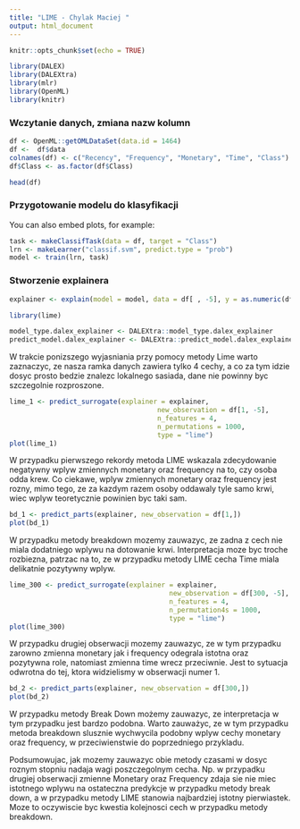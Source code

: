 ---
title: "LIME - Chylak Maciej "
output: html_document
---

```{r setup, echo=FALSE, message=FALSE}
knitr::opts_chunk$set(echo = TRUE)

```

```{r, message=FALSE}
library(DALEX)
library(DALEXtra)
library(mlr)
library(OpenML)
library(knitr)
```
### Wczytanie danych, zmiana nazw kolumn

```{r, message=FALSE}

df <- OpenML::getOMLDataSet(data.id = 1464)
df <-  df$data
colnames(df) <- c("Recency", "Frequency", "Monetary", "Time", "Class")
df$Class <- as.factor(df$Class)
```
```{r, warning=FALSE}
head(df)
```

### Przygotowanie modelu do klasyfikacji

You can also embed plots, for example:

```{r, message=FALSE}
task <- makeClassifTask(data = df, target = "Class")
lrn <- makeLearner("classif.svm", predict.type = "prob")
model <- train(lrn, task)
```

### Stworzenie explainera

```{r message=FALSE}

explainer <- explain(model = model, data = df[ , -5], y = as.numeric(df$Class))


```


```{r warning=FALSE, message=FALSE}
library(lime)

model_type.dalex_explainer <- DALEXtra::model_type.dalex_explainer
predict_model.dalex_explainer <- DALEXtra::predict_model.dalex_explainer

```

W trakcie ponizszego wyjasniania przy pomocy metody Lime warto zaznaczyc, ze nasza ramka danych zawiera tylko 4 cechy, a co za tym idzie dosyc prosto bedzie znalezc lokalnego sasiada, dane nie powinny byc szczegolnie rozproszone.


```{r}

lime_1 <- predict_surrogate(explainer = explainer, 
                                     new_observation = df[1, -5], 
                                     n_features = 4, 
                                     n_permutations = 1000,
                                     type = "lime")
plot(lime_1)
```

W przypadku pierwszego rekordy metoda LIME wskazala zdecydowanie negatywny wplyw zmiennych monetary oraz frequency na to, czy osoba odda krew. Co ciekawe, wplyw zmiennych monetary oraz frequency jest rozny, mimo tego, ze za kazdym razem osoby oddawaly tyle samo krwi, wiec wplyw teoretycznie powinien byc taki sam.


```{r}

bd_1 <- predict_parts(explainer, new_observation = df[1,])
plot(bd_1)
```

W przypadku metody breakdown mozemy zauwazyc, ze zadna z cech nie miala dodatniego wplywu na dotowanie krwi. Interpretacja moze byc troche rozbiezna, patrzac na to, ze w przypadku metody LIME cecha Time miala delikatnie pozytywny wplyw.



```{r}

lime_300 <- predict_surrogate(explainer = explainer, 
                                        new_observation = df[300, -5], 
                                        n_features = 4, 
                                        n_permutation4s = 1000,
                                        type = "lime")
plot(lime_300)
```


W przypadku drugiej obserwacji mozemy zauwazyc, ze w tym przypadku zarowno zmienna monetary jak i frequency odegrala istotna oraz pozytywna role, natomiast zmienna time wrecz przeciwnie. Jest to sytuacja odwrotna do tej, ktora widzielismy w obserwacji numer 1.


```{r}

bd_2 <- predict_parts(explainer, new_observation = df[300,])
plot(bd_2)

```

W przypadku metody Break Down możemy zauwazyc, ze interpretacja w tym przypadku jest bardzo podobna. Warto zauważyc, ze w tym przypadku metoda breakdown slusznie wychwycila podobny wplyw cechy monetary oraz frequency, w przeciwienstwie do poprzedniego przykladu.

Podsumowujac, jak mozemy zauwazyc obie metody czasami w dosyc roznym stopniu nadaja wagi poszczegolnym cecha. Np. w przypadku drugiej obserwacji zmienne Monetary oraz Frequency zdaja sie nie miec istotnego wplywu na ostateczna predykcje w przypadku metody break down, a w przypadku metody LIME stanowia najbardziej istotny pierwiastek. Moze to oczywiscie byc kwestia kolejnosci cech w przypadku metody breakdown.



